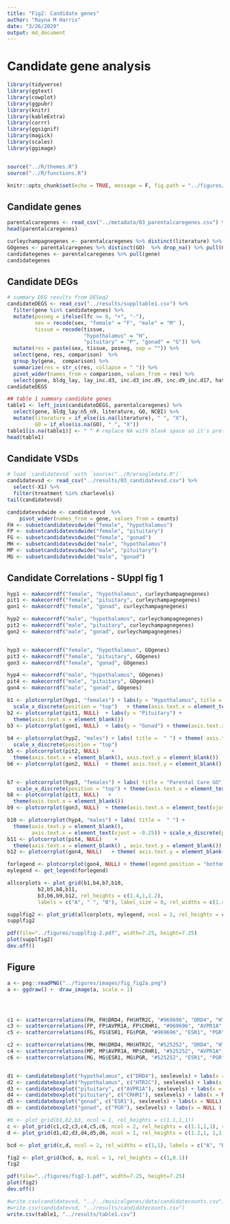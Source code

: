 ```yaml
---
title: "Fig2: Candidate genes"
author: "Rayna M Harris"
date: "3/26/2020"
output: md_document
---
```



# Candidate gene analysis 

```r
library(tidyverse)
library(ggtext)
library(cowplot)
library(ggpubr)
library(knitr)
library(kableExtra)
library(corrr)
library(ggsignif)
library(magick)
library(scales)
library(ggimage)


source("../R/themes.R")
source("../R/functions.R")

knitr::opts_chunk$set(echo = TRUE, message = F, fig.path = "../figures/")
```

## Candidate genes

```r
parentalcaregenes <- read_csv("../metadata/03_parentalcaregenes.csv") %>% select(-X1)
head(parentalcaregenes)

curleychampagnegenes <- parentalcaregenes %>% distinct(literature) %>% drop_na() %>% pull(literature)
GOgenes <- parentalcaregenes %>% distinct(GO)  %>% drop_na() %>% pull(GO)
candidategenes <- parentalcaregenes %>% pull(gene) 
candidategenes
```


## Candidate DEGs


```r

# summary DEG results from DESeq2
candidateDEGS <- read_csv("../results/suppltable1.csv") %>%
  filter(gene %in% candidategenes) %>%
  mutate(posneg = ifelse(lfc >= 0, "+", "-"),
         sex = recode(sex, "female" = "F", "male" = "M" ),
         tissue = recode(tissue, 
                         "hypothalamus" = "H",
                         "pituitary" = "P", "gonad" = "G")) %>%
  mutate(res = paste(sex, tissue, posneg, sep = "")) %>%
  select(gene, res, comparison)  %>%
  group_by(gene,  comparison) %>%
  summarize(res = str_c(res, collapse = " ")) %>%
  pivot_wider(names_from = comparison, values_from = res) %>%
  select(gene, bldg_lay, lay_inc.d3, inc.d3_inc.d9, inc.d9_inc.d17, hatch_n5, n5_n9)
candidateDEGS

## table 1 summary candidate genes
table1 <- left_join(candidateDEGS, parentalcaregenes) %>%
  select(gene, bldg_lay:n5_n9, literature, GO, NCBI) %>%
  mutate(literature = if_else(is.na(literature), " ", "X"),
         GO = if_else(is.na(GO), " ", "X"))
table1[is.na(table1)] <- " " # replace NA with blank space so it's pretty
head(table1)

```

## Candidate VSDs


```r
# load `candidatevsd` with `source("../R/wrangledata.R")`
candidatevsd <- read_csv("../results/03_candidatevsd.csv") %>% 
  select(-X1) %>%
  filter(treatment %in% charlevels)
tail(candidatevsd)

candidatevsdwide <- candidatevsd  %>%
    pivot_wider(names_from = gene, values_from = counts) 
FH <- subsetcandidatevsdwide("female", "hypothalamus")
FP <- subsetcandidatevsdwide("female", "pituitary")
FG <- subsetcandidatevsdwide("female", "gonad")
MH <- subsetcandidatevsdwide("male", "hypothalamus")
MP <- subsetcandidatevsdwide("male", "pituitary")
MG <- subsetcandidatevsdwide("male", "gonad") 
```

## Candidate Correlations - SUppl fig 1


```r
hyp1 <- makecorrdf("female", "hypothalamus", curleychampagnegenes)  
pit1 <- makecorrdf("female", "pituitary", curleychampagnegenes)  
gon1 <- makecorrdf("female", "gonad", curleychampagnegenes)  

hyp2 <- makecorrdf("male", "hypothalamus", curleychampagnegenes)  
pit2 <- makecorrdf("male", "pituitary", curleychampagnegenes)  
gon2 <- makecorrdf("male", "gonad", curleychampagnegenes) 


hyp3 <- makecorrdf("female", "hypothalamus", GOgenes)  
pit3 <- makecorrdf("female", "pituitary", GOgenes)  
gon3 <- makecorrdf("female", "gonad", GOgenes)  

hyp4 <- makecorrdf("male", "hypothalamus", GOgenes)  
pit4 <- makecorrdf("male", "pituitary", GOgenes)  
gon4 <- makecorrdf("male", "gonad", GOgenes)  
```


```r

b1 <- plotcorrplot(hyp1, "females") + labs(y = "Hypothalamus", title = "Parental Care Literature")  + 
  scale_x_discrete(position = "top")   + theme(axis.text.x = element_text(vjust = -0.25))
b2 <- plotcorrplot(pit1, NULL)  + labs(y = "Pituitary") + 
  theme(axis.text.x = element_blank())
b3 <- plotcorrplot(gon1, NULL)  + labs(y = "Gonad") + theme(axis.text.x = element_text(vjust = 0.25))
 
b4 <- plotcorrplot(hyp2, "males") + labs( title =  " ") + theme( axis.text.y = element_blank(), axis.text.x = element_text(vjust = -0.25)) +
  scale_x_discrete(position = "top") 
b5 <- plotcorrplot(pit2, NULL)    + 
  theme(axis.text.x = element_blank(), axis.text.y = element_blank())
b6 <- plotcorrplot(gon2, NULL)  + theme( axis.text.y = element_blank(), axis.text.x = element_text(vjust = 0.25))


b7 <- plotcorrplot(hyp3, "females") + labs( title = "Parental Care GO") + 
   scale_x_discrete(position = "top") + theme(axis.text.x = element_text(vjust = -0.25))
b8 <- plotcorrplot(pit3, NULL)   + 
  theme(axis.text.x = element_blank())
b9 <- plotcorrplot(gon3, NULL)  + theme(axis.text.x = element_text(vjust = 0.25))

b10 <- plotcorrplot(hyp4, "males") + labs( title =  " ") + 
  theme(axis.text.y = element_blank(),
        axis.text.x = element_text(vjust = -0.25)) + scale_x_discrete(position = "top") 
b11 <- plotcorrplot(pit4, NULL)    + 
  theme(axis.text.x = element_blank() , axis.text.y = element_blank())
b12 <- plotcorrplot(gon4, NULL)   + theme( axis.text.y = element_blank(), axis.text.x = element_text(vjust = 0.25))

forlegend <- plotcorrplot(gon4, NULL) + theme(legend.position = "bottom") 
mylegend <- get_legend(forlegend)

allcorplots <- plot_grid(b1,b4,b7,b10,
          b2,b5,b8,b11,
          b3,b6,b9,b12, rel_heights = c(1.4,1,1.2),
          labels = c("A", " ", "B"), label_size = 8, rel_widths = c(1.4,1.2,1.2,1))

supplfig2 <- plot_grid(allcorplots, mylegend, ncol = 1, rel_heights = c(1,0.1))
supplfig2

pdf(file="../figures/supplfig-2.pdf", width=7.25, height=7.25)
plot(supplfig2)
dev.off()
```


## Figure

```r

a <- png::readPNG("../figures/images/fig_fig2a.png")
a <- ggdraw() +  draw_image(a, scale = 1)




c1 <- scattercorrelations(FH, FH$DRD4, FH$HTR2C, "#969696", "DRD4", "HTR2C") + labs(subtitle = "female", title =  "Top correlation")  
c3 <- scattercorrelations(FP, FP$AVPR1A, FP$CRHR1, "#969696", "AVPR1A", "CRHR1")  + labs(subtitle = NULL) 
c5 <- scattercorrelations(FG, FG$ESR1, FG$PGR, "#969696", "ESR1", "PGR")   + labs(subtitle = NULL) 

c2 <- scattercorrelations(MH, MH$DRD4, MH$HTR2C, "#525252", "DRD4", "HTR2C")  + labs(subtitle = "male", title = "", y = NULL)  
c4 <- scattercorrelations(MP, MP$AVPR1A, MP$CRHR1, "#525252", "AVPR1A", "CRHR1")  + labs(subtitle = NULL, y = NULL)  
c6 <- scattercorrelations(MG, MG$ESR1, MG$PGR, "#525252", "ESR1", "PGR")  + labs(subtitle = NULL, y = NULL)  


d1 <- candidateboxplot("hypothalamus", c("DRD4"), sexlevels) + labs(x = NULL, title = "Temporal expression pattern" )  
d2 <- candidateboxplot("hypothalamus", c("HTR2C"), sexlevels) + labs(x = NULL ) + theme(strip.text = element_blank())
d3 <- candidateboxplot("pituitary", c("AVPR1A"), sexlevels) + labs(x = NULL )  + theme( strip.text = element_blank())
d4 <- candidateboxplot("pituitary", c("CRHR1"), sexlevels) + labs(x = NULL  )  + theme(strip.text = element_blank())
d5 <- candidateboxplot("gonad", c("ESR1"), sexlevels) + labs(x = NULL) + theme(strip.text = element_blank())
d6 <- candidateboxplot("gonad", c("PGR"), sexlevels) + labs(x = NULL ) + theme(strip.text = element_blank())

#b <- plot_grid(b1,b2,b3, ncol = 1, rel_heights = c(1.1,1,1))
c <- plot_grid(c1,c2,c3,c4,c5,c6, ncol = 2, rel_heights = c(1.1,1,1), rel_widths = c(1.1,1))
d <- plot_grid(d1,d2,d3,d4,d5,d6, ncol = 1, rel_heights = c(1.2,1, 1,1, 1,1))

bcd <- plot_grid(c,d, ncol = 2, rel_widths = c(1,1), labels = c("A", "B"), label_size = 8)

fig2 <- plot_grid(bcd, a, ncol = 1, rel_heights = c(1,0.1))
fig2

pdf(file="../figures/fig2-1.pdf", width=7.25, height=7.25)
plot(fig2)
dev.off()
```



```r
#write.csv(candidatevsd, "../../musicalgenes/data/candidatecounts.csv")
#write.csv(candidatevsd, "../results/candidatecounts.csv")
write.csv(table1, "../results/table1.csv")
```